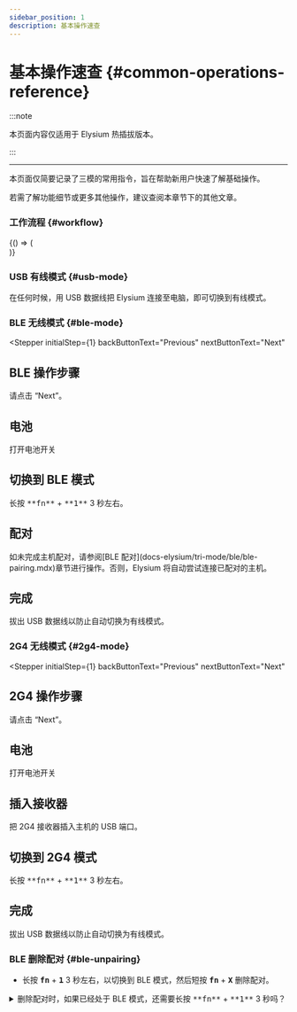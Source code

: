 ```yaml
---
sidebar_position: 1
description: 基本操作速查
---
```



# 基本操作速查 {#common-operations-reference}

:::note

本页面内容仅适用于 Elysium 热插拔版本。

:::

---

本页面仅简要记录了三模的常用指令，旨在帮助新用户快速了解基础操作。

若需了解功能细节或更多其他操作，建议查阅本章节下的其他文章。

### 工作流程 {#workflow}

<BrowserOnly>
  {() => (
    <div style={{ 
      height: '750px', // 必须明确高度
      border: '0px',
      borderRadius: '8px',
      margin: '2rem 0'
    }}>
      <Flow />
    </div>
  )}
</BrowserOnly>

### USB 有线模式 {#usb-mode}

在任何时候，用 USB 数据线把 Elysium 连接至电脑，即可切换到有线模式。

### BLE 无线模式 {#ble-mode}

<Stepper
  initialStep={1}
  backButtonText="Previous"
  nextButtonText="Next"
>
  <Step>
    <h2>BLE 操作步骤</h2>
    <p>请点击 “Next”。</p>
  </Step>
  <Step>
    <h2>电池</h2>
    <HoverLink
    href="/docs-elysium/battery/battery-switch"
    svgPath={require('!!url-loader!./img/switch_dir.svg').default}
    offsetX={15}
    offsetY={240}
  >
    打开电池开关
  </HoverLink>
  </Step>
  <Step>
    <h2>切换到 BLE 模式</h2>
    <p>长按 <kbd>**fn**</kbd> + <kbd>**1**</kbd> 3 秒左右。</p>
  </Step>
  <Step>
    <h2>配对</h2>
    <p>如未完成主机配对，请参阅[BLE 配对](docs-elysium/tri-mode/ble/ble-pairing.mdx)章节进行操作。否则，Elysium 将自动尝试连接已配对的主机。</p>
  </Step>
    <Step>
    <h2>完成</h2>
    <p>拔出 USB 数据线以防止自动切换为有线模式。</p>
  </Step>
</Stepper>

### 2G4 无线模式 {#2g4-mode}

<Stepper
  initialStep={1}
  backButtonText="Previous"
  nextButtonText="Next"
>
  <Step>
    <h2>2G4 操作步骤</h2>
    <p>请点击 “Next”。</p>
  </Step>
  <Step>
    <h2>电池</h2>
    <HoverLink
    href="/docs-elysium/battery/battery-switch"
    svgPath={require('!!url-loader!./img/switch_dir.svg').default}
    offsetX={15}
    offsetY={240}
  >
    打开电池开关
  </HoverLink>
  </Step>
  <Step>
    <h2>插入接收器</h2>
    把 2G4 接收器插入主机的 USB 端口。
  </Step>
  <Step>
    <h2>切换到 2G4 模式</h2>
    <p>长按 <kbd>**fn**</kbd> + <kbd>**1**</kbd> 3 秒左右。</p>
  </Step>
    <Step>
    <h2>完成</h2>
    <p>拔出 USB 数据线以防止自动切换为有线模式。</p>
  </Step>
</Stepper>

### BLE 删除配对 {#ble-unpairing}

* 长按 <kbd>**fn**</kbd> + <kbd>**1**</kbd> 3 秒左右，以切换到 BLE 模式，然后短按 <kbd>**fn**</kbd> + <kbd>**X**</kbd> 删除配对。

<details>
  <summary> <Icon icon="fa-solid fa-file-circle-question" /> 删除配对时，如果已经处于 BLE 模式，还需要长按 <kbd>**fn**</kbd> + <kbd>**1**</kbd> 3 秒吗？</summary>

    不需要。

</details>